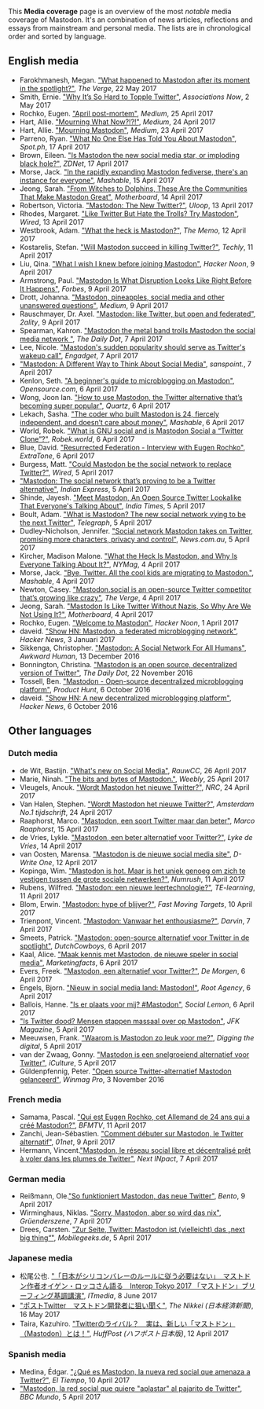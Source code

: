 This '''Media coverage''' page is an overview of the most ''notable'' media coverage of Mastodon. It's an combination of news articles, reflections and essays from mainstream and personal media. The lists are in chronological order and sorted by language.

==English media==
* Farokhmanesh, Megan. [https://www.theverge.com/2017/5/22/15535374/mastodon-spotlight-aftermath "What happened to Mastodon after its moment in the spotlight?"], ''The Verge'', 22 May 2017 
* Smith, Ernie. [http://associationsnow.com/2017/05/twitter-mastodon-social-network-strategy/ "Why It’s So Hard to Topple Twitter"], ''Associations Now'', 2 May 2017
* Rochko, Eugen. [https://medium.com/@Gargron/april-post-mortem-12e3d141878c "April post-mortem"], ''Medium'', 25 April 2017
* Hart, Allie. [https://medium.com/@alliethehart/mourning-what-now-10964cce22a8 "Mourning What Now?!?!"], ''Medium'', 24 April 2017
* Hart, Allie. [https://medium.com/@alliethehart/gameingers-are-dead-and-so-is-mastodon-705b535ed616 "Mourning Mastodon"], ''Medium'', 23 April 2017
* Parreno, Ryan. [http://www.spot.ph/newsfeatures/the-latest-news-features/69860/what-mastodon-social-network-a1633-20170417 "What No One Else Has Told You About Mastodon"], ''Spot.ph'', 17 April 2017
* Brown, Eileen. [http://www.zdnet.com/article/is-mastodon-the-new-social-media-star-or-imploding-black-hole/ "Is Mastodon the new social media star, or imploding black hole?"], ''ZDNet'', 17 April 2017
* Morse, Jack. [http://mashable.com/2017/04/15/mastodon-has-instance-for-everyone/ "In the rapidly expanding Mastodon fediverse, there's an instance for everyone"], ''Mashable'', 15 April 2017
* Jeong, Sarah. [https://motherboard.vice.com/en_us/article/from-witches-to-dolphins-these-are-the-communities-that-make-mastodon-great "From Witches to Dolphins, These Are the Communities That Make Mastodon Great"], ''Motherboard'', 14 April 2017
* Robertson, Victoria. [https://www.uloop.com/news/view.php/234856/Mastodon-The-New-Twitter "Mastodon: The New Twitter?"], ''Uloop'', 13 April 2017
* Rhodes, Margaret. [https://www.wired.com/2017/04/like-twitter-hate-trolls-try-mastodon/ "Like Twitter But Hate the Trolls? Try Mastodon"], ''Wired'', 13 April 2017
* Westbrook, Adam. [https://www.thememo.com/2017/04/12/what-the-heck-is-mastodon-social-network-twitter/ "What the heck is Mastodon?"], ''The Memo'', 12 April 2017
* Kostarelis, Stefan. [https://www.techly.com.au/2017/04/11/will-mastodon-succeed-in-killing-twitter/ "Will Mastodon succeed in killing Twitter?"], ''Techly'', 11 April 2017
* Liu, Qina. [https://hackernoon.com/what-i-wish-i-knew-before-joining-mastodon-7a17e7f12a2b "What I wish I knew before joining Mastodon"], ''Hacker Noon'', 9 April 2017
* Armstrong, Paul. [https://www.forbes.com/sites/paularmstrongtech/2017/04/09/mastodon-is-what-disruption-looks-like-right-before-it-happens/ "Mastodon Is What Disruption Looks Like Right Before It Happens"], ''Forbes'', 9 April 2017
* Drott, Johanna. [https://medium.com/@sargoth/mastodon-pineapples-social-media-and-other-unanswered-questions-c5127c7c9aa0 "Mastodon, pineapples, social media and other unanswered questions"], ''Medium'', 9 April 2017
* Rauschmayer, Dr. Axel. [http://2ality.com/2017/04/mastodon.html "Mastodon: like Twitter, but open and federated"], ''2ality'', 9 April 2017
* Spearman, Kahron. [https://www.dailydot.com/upstream/mastodon-band-trolls-social-network/ "Mastodon the metal band trolls Mastodon the social media network "], ''The Daily Dot'', 7 April 2017
* Lee, Nicole. [https://www.engadget.com/2017/04/07/mastodons-sudden-popularity-should-serve-as-twitters-wakeup-ca/ "Mastodon's sudden popularity should serve as Twitter's wakeup call"], ''Engadget'', 7 April 2017
* [https://www.sanspoint.com/archives/2017/04/07/mastodon-a-different-way-to-think-about-social-media/ "Mastodon: A Different Way to Think About Social Media"], ''sanspoint.'', 7 April 2017
* Kenlon, Seth. [https://opensource.com/article/17/4/guide-to-mastodon "A beginner's guide to microblogging on Mastodon"], ''Opensource.com'', 6 April 2017
* Wong, Joon Ian. [https://qz.com/951078/the-complete-guide-to-using-mastodon-the-twitter-twtr-alternative/ "How to use Mastodon, the Twitter alternative that’s becoming super popular"], ''Quartz'', 6 April 2017
* Lekach, Sasha. [http://mashable.com/2017/04/06/eugen-rochko-mastodon-interview/ "The coder who built Mastodon is 24, fiercely independent, and doesn’t care about money"], ''Mashable'', 6 April 2017
* World, Robek. [https://robek.world/featured/what-is-gnu-social-and-is-mastodon-social-a-twitter-clone/ "What is GNU social and is Mastodon Social a “Twitter Clone”?"], ''Robek.world'', 6 April 2017
* Blue, David. [http://www.extratone.com/tech/mastodon/ "Resurrected Federation - Interview with Eugen Rochko"], ''ExtraTone'', 6 April 2017
* Burgess, Matt. [http://www.wired.co.uk/article/mastodon-social-network-what-how-create-account "Could Mastodon be the social network to replace Twitter?"], ''Wired'', 5 April 2017
* [http://indianexpress.com/article/technology/social/mastodon-the-social-network-thats-proving-to-be-a-twitter-alternative-4600725/ "Mastodon: The social network that’s proving to be a Twitter alternative"], ''Indian Express'', 5 April 2017
* Shinde, Jayesh. [http://www.indiatimes.com/technology/apps/meet-mastodon-an-open-source-twitter-lookalike-that-everyone-s-talking-about-274958.html "Meet Mastodon, An Open Source Twitter Lookalike That Everyone's Talking About"], ''India Times'', 5 April 2017
* Boult, Adam. [http://www.telegraph.co.uk/technology/2017/04/05/mastodon-new-social-network-vying-next-twitter/ "What is Mastodon? The new social network vying to be the next Twitter"], ''Telegraph'', 5 April 2017
* Dudley-Nicholson, Jennifer. [http://www.news.com.au/technology/online/social/social-network-mastodon-takes-on-twitter-promising-more-characters-privacy-and-control/news-story/ee1f445a423b4f439f5b2e6b593e7a5a "Social network Mastodon takes on Twitter, promising more characters, privacy and control"], ''News.com.au'', 5 April 2017
* Kircher, Madison Malone. [http://nymag.com/selectall/2017/04/what-is-social-platform-mastodon-different-from-twitter.html "What the Heck Is Mastodon, and Why Is Everyone Talking About It?"], ''NYMag'', 4 April 2017
* Morse, Jack. [http://mashable.com/2017/04/04/mastodon-twitter-social-network/ "Bye, Twitter. All the cool kids are migrating to Mastodon."], ''Mashable'', 4 April 2017
* Newton, Casey. [https://www.theverge.com/2017/4/4/15177856/mastodon-social-network-twitter-clone "Mastodon.social is an open-source Twitter competitor that’s growing like crazy"], ''The Verge'', 4 April 2017
* Jeong, Sarah. [https://motherboard.vice.com/en_us/article/mastodon-is-like-twitter-without-nazis-so-why-are-we-not-using-it "Mastodon Is Like Twitter Without Nazis, So Why Are We Not Using It?"], ''Motherboard'', 4 April 2017
* Rochko, Eugen. [https://hackernoon.com/welcome-to-mastodon-111d9227e56a "Welcome to Mastodon"], ''Hacker Noon'', 1 April 2017
* daveid. [https://news.ycombinator.com/item?id=13303346 "Show HN: Mastodon, a federated microblogging network"], ''Hacker News'', 3 Januari 2017
* Sikkenga, Christopher. [http://awkwardhuman.com/blog/2016/12/21/mastodon-a-social-network-for-all-humans/ "Mastodon: A Social Network For All Humans"], ''Awkward Human'', 13 December 2016
* Bonnington, Christina. [https://www.dailydot.com/debug/mastodon-open-source-social-media/ "Mastodon is an open source, decentralized version of Twitter"], ''The Daily Dot'', 22 November 2016
* Tossell, Ben. [https://www.producthunt.com/posts/mastodon "Mastodon - Open-source decentralized microblogging platform"], ''Product Hunt'', 6 October 2016
* daveid. [https://news.ycombinator.com/item?id=12646083 "Show HN: A new decentralized microblogging platform"], ''Hacker News'', 6 October 2016

==Other languages==
===Dutch media===
* de Wit, Bastijn. [https://www.rauwcc.nl/blog/what-s-new-on-social-media-2 "What's new on Social Media"], ''RauwCC'', 26 April 2017
* Marie, Ninah. [http://veiligheidinbeeld.weebly.com/-ergens-en-nergens/the-bits-and-bytes-of-mastodon "​The bits and bytes of Mastodon."], ''Weebly'', 25 April 2017
* Vleugels, Anouk. [https://www.nrc.nl/nieuws/2017/04/24/wordt-mastodon-het-nieuwe-twitter-8388877-a1555784 "Wordt Mastodon het nieuwe Twitter?"], ''NRC'', 24 April 2017
* Van Halen, Stephen. [https://www.a1news.nl/2017/04/wordt-mastodon-het-nieuwe-twitter/ "Wordt Mastodon het nieuwe Twitter?"], ''Amsterdam No.1 tijdschrift'', 24 April 2017
* Raaphorst, Marco. [http://marcoraaphorst.nl/49722/mastodon-twitter-maar-beter/ "Mastodon, een soort Twitter maar dan beter"], ''Marco Raaphorst'', 15 April 2017
* de Vries, Lykle. [http://www.lykledevries.nl/2017/04/14/mastodon-een-beter-alternatief-voor-twitter/ "Mastodon, een beter alternatief voor Twitter?"], ''Lyke de Vries'', 14 April 2017
* van Oosten, Marensa. [http://www.d-writeone.nl/mastodon-social-media/ "Mastodon is de nieuwe social media site"], ''D-Write One'',  12 April 2017
* Kopinga, Wim. [http://numrush.nl/2017/04/11/mastodon-sociaal-netwerk-twitter/ "Mastodon is hot. Maar is het uniek genoeg om zich te vestigen tussen de grote sociale netwerken?"], ''Numrush'', 11 April 2017
* Rubens, Wilfred. [https://www.te-learning.nl/blog/mastodon-een-nieuwe-leertechnologie/ "Mastodon: een nieuwe leertechnologie?"], ''TE-learning'', 11 April 2017
* Blom, Erwin. [http://fastmovingtargets.nl/2017/04/10/mastodon-hype-blijver/ "Mastodon: hype of blijver?"], ''Fast Moving Targets'', 10 April 2017
* Trienpont, Vincent. [http://www.darvin.be/Mastodon "Mastodon: Vanwaar het enthousiasme?"], ''Darvin'', 7 April 2017
* Smeets, Patrick. [http://www.dutchcowboys.nl/socialmedia/mastodon-open-source-alternatief-voor-twitter-in-de-spotlight "Mastodon: open-source alternatief voor Twitter in de spotlight"], ''DutchCowboys'', 6 April 2017
* Kaal, Alice. [http://www.marketingfacts.nl/berichten/maak-kennis-met-mastodon-de-nieuwe-speler-in-social-media "Maak kennis met Mastodon, de nieuwe speler in social media"], ''Marketingfacts'', 6 April 2017
* Evers, Freek. [http://www.demorgen.be/technologie/mastodon-een-alternatief-voor-twitter-ba650a4d/ "Mastodon, een alternatief voor Twitter?"], ''De Morgen'', 6 April 2017
* Engels, Bjorn. [https://www.rootagency.be/blog/kmo/nieuw-social-media-land-de-twitter-concurrent-mastodon/ "Nieuw in social media land: Mastodon!"], ''Root Agency'', 6 April 2017
* Ballois, Hanne. [http://www.sociallemon.be/blog/is-er-plaats-voor-mij-mastodon "Is er plaats voor mij? #Mastodon"], ''Social Lemon'', 6 April 2017
* [http://jfkmagazine.nl/twitter-mastodon-social-media/ "Is Twitter dood? Mensen stappen massaal over op Mastodon"], ''JFK Magazine'', 5 April 2017
* Meeuwsen, Frank. [http://diggingthedigital.com/Mastodon/ "Waarom is Mastodon zo leuk voor me?"], ''Digging the digital'', 5 April 2017
* van der Zwaag, Gonny. [https://www.iculture.nl/nieuws/mastodon-twitter-alternatief/ "Mastodon is een snelgroeiend alternatief voor Twitter"], ''iCulture'', 5 April 2017
* Güldenpfennig, Peter. [http://www.winmagpro.nl/content/open-source-twitter-alternatief-mastodon-gelanceerd "Open source Twitter-alternatief Mastodon gelanceerd"], ''Winmag Pro'', 3 November 2016

===French media===
* Samama, Pascal. [http://bfmbusiness.bfmtv.com/entreprise/qui-est-eugen-rochko-cet-allemand-de-24-ans-qui-a-cree-mastodon-1139641.html "Qui est Eugen Rochko, cet Allemand de 24 ans qui a créé Mastodon?"], ''BFMTV'', 11 April 2017
* Zanchi, Jean-Sébastien. [http://www.01net.com/actualites/comment-debuter-sur-mastodon-le-twitter-alternatif-1137988.html "Comment débuter sur Mastodon, le Twitter alternatif"], ''01net'', 9 April 2017
*  Hermann, Vincent.[https://www.nextinpact.com/news/103937-mastodon-reseau-social-libre-et-decentralise-pret-a-voler-dans-plumes-twitter.htm "Mastodon, le réseau social libre et décentralisé prêt à voler dans les plumes de Twitter"], ''Next INpact'', 7 April 2017

===German media===
* Reißmann, Ole.[http://www.bento.de/gadgets/mastodon-wie-die-twitter-alternative-funktioniert-1296037/ "So funktioniert Mastodon, das neue Twitter"], ''Bento'', 9 April 2017 
* Wirminghaus, Niklas. [https://www.gruenderszene.de/allgemein/mastodon-so-wird-das-nix "Sorry, Mastodon, aber so wird das nix"], ''Grüenderszene'', 7 April 2017
* Drees, Carsten. [https://www.mobilegeeks.de/artikel/mastodon/ "Zur Seite, Twitter: Mastodon ist (vielleicht) das „next big thing“"], ''Mobilegeeks.de'', 5 April 2017

===Japanese media===
* 松尾公也. [http://www.itmedia.co.jp/news/articles/1706/08/news057.html "「日本がシリコンバレーのルールに従う必要はない」　マストドン作者オイゲン・ロッコさん語る　Interop Tokyo 2017 「マストドン」ブリーフィング基調講演"], ''ITmedia'', 8 June 2017
* [http://www.nikkei.com/article/DGXMZO16087770Y7A500C1000000/?dg=1 "ポストTwitter　マストドン開発者に狙い聞く"], ''The Nikkei (日本経済新聞)'', 16 May 2017
* Taira, Kazuhiro. [http://www.huffingtonpost.jp/satoshi-endo/twitter-mastodon_b_15954976.html "Twitterのライバル？　実は、新しい「マストドン」（Mastodon）とは！"], ''HuffPost (ハフポスト日本版)'', 12 April 2017

===Spanish media===
* Medina, Édgar. [http://www.eltiempo.com/tecnosfera/novedades-tecnologia/mastodon-el-competidor-de-twitter-76092 "¿Qué es Mastodon, la nueva red social que amenaza a Twitter?"], ''El Tiempo'', 10 April 2017
* [http://www.bbc.com/mundo/noticias-39505413 "Mastodon, la red social que quiere "aplastar" al pajarito de Twitter"], ''BBC Mundo'', 5 April 2017